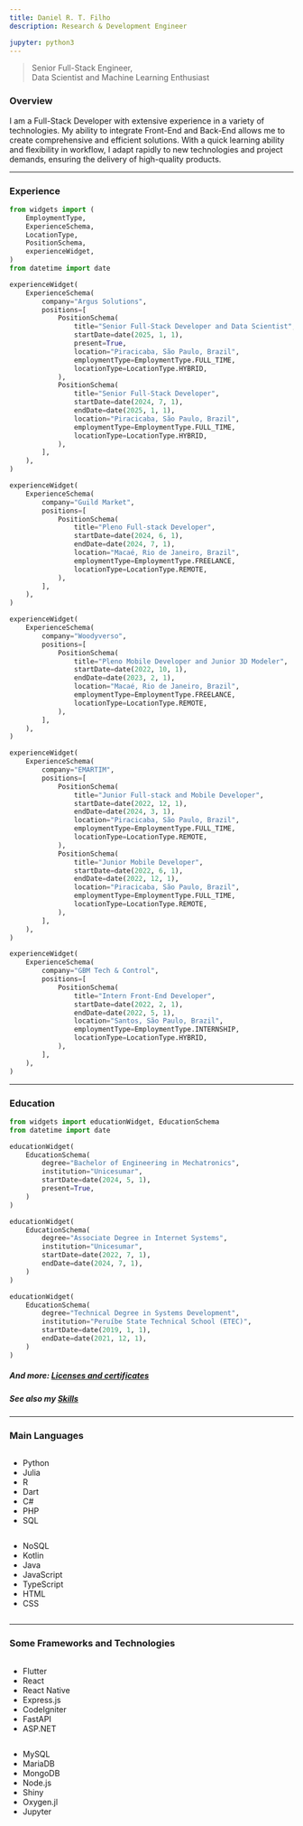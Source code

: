 ```yaml
---
title: Daniel R. T. Filho
description: Research & Development Engineer

jupyter: python3
---
```


> Senior Full-Stack Engineer,  
> Data Scientist and Machine Learning Enthusiast

::: {.grid .d-block .d-md-grid}

::: {.g-col-12 .g-col-md-8}

### Overview

I am a Full-Stack Developer with extensive
experience in a variety of technologies. My ability to
integrate Front-End and Back-End allows me to
create comprehensive and efficient solutions. With
a quick learning ability and flexibility in workflow, I
adapt rapidly to new technologies and project
demands, ensuring the delivery of high-quality
products.

---

### Experience
```python
from widgets import (
    EmploymentType,
    ExperienceSchema,
    LocationType,
    PositionSchema,
    experienceWidget,
)
from datetime import date
```


```python
experienceWidget(
    ExperienceSchema(
        company="Argus Solutions",
        positions=[
            PositionSchema(
                title="Senior Full-Stack Developer and Data Scientist",
                startDate=date(2025, 1, 1),
                present=True,
                location="Piracicaba, São Paulo, Brazil",
                employmentType=EmploymentType.FULL_TIME,
                locationType=LocationType.HYBRID,
            ),
            PositionSchema(
                title="Senior Full-Stack Developer",
                startDate=date(2024, 7, 1),
                endDate=date(2025, 1, 1),
                location="Piracicaba, São Paulo, Brazil",
                employmentType=EmploymentType.FULL_TIME,
                locationType=LocationType.HYBRID,
            ),
        ],
    ),
)
```

```python
experienceWidget(
    ExperienceSchema(
        company="Guild Market",
        positions=[
            PositionSchema(
                title="Pleno Full-stack Developer",
                startDate=date(2024, 6, 1),
                endDate=date(2024, 7, 1),
                location="Macaé, Rio de Janeiro, Brazil",
                employmentType=EmploymentType.FREELANCE,
                locationType=LocationType.REMOTE,
            ),
        ],
    ),
)
```

```python
experienceWidget(
    ExperienceSchema(
        company="Woodyverso",
        positions=[
            PositionSchema(
                title="Pleno Mobile Developer and Junior 3D Modeler",
                startDate=date(2022, 10, 1),
                endDate=date(2023, 2, 1),
                location="Macaé, Rio de Janeiro, Brazil",
                employmentType=EmploymentType.FREELANCE,
                locationType=LocationType.REMOTE,
            ),
        ],
    ),
)
```

```python
experienceWidget(
    ExperienceSchema(
        company="EMARTIM",
        positions=[
            PositionSchema(
                title="Junior Full-stack and Mobile Developer",
                startDate=date(2022, 12, 1),
                endDate=date(2024, 3, 1),
                location="Piracicaba, São Paulo, Brazil",
                employmentType=EmploymentType.FULL_TIME,
                locationType=LocationType.REMOTE,
            ),
            PositionSchema(
                title="Junior Mobile Developer",
                startDate=date(2022, 6, 1),
                endDate=date(2022, 12, 1),
                location="Piracicaba, São Paulo, Brazil",
                employmentType=EmploymentType.FULL_TIME,
                locationType=LocationType.REMOTE,
            ),
        ],
    ),
)
```

```python
experienceWidget(
    ExperienceSchema(
        company="GBM Tech & Control",
        positions=[
            PositionSchema(
                title="Intern Front-End Developer",
                startDate=date(2022, 2, 1),
                endDate=date(2022, 5, 1),
                location="Santos, São Paulo, Brazil",
                employmentType=EmploymentType.INTERNSHIP,
                locationType=LocationType.HYBRID,
            ),
        ],
    ),
)
```

:::

::: {.g-col-12  .g-col-md-4}

::: {.d-block .d-md-none}

---

:::

### Education

```python
from widgets import educationWidget, EducationSchema
from datetime import date
```

```python
educationWidget(
    EducationSchema(
        degree="Bachelor of Engineering in Mechatronics",
        institution="Unicesumar",
        startDate=date(2024, 5, 1),
        present=True,
    )
)
```

```python
educationWidget(
    EducationSchema(
        degree="Associate Degree in Internet Systems",
        institution="Unicesumar",
        startDate=date(2022, 7, 1),
        endDate=date(2024, 7, 1),
    )
)
```

```python
educationWidget(
    EducationSchema(
        degree="Technical Degree in Systems Development",
        institution="Peruíbe State Technical School (ETEC)",
        startDate=date(2019, 1, 1),
        endDate=date(2021, 12, 1),
    )
)
```

##### And more: [Licenses and certificates](https://www.linkedin.com/in/df-danielfilho/details/certifications/){target="_blank"}

##### See also my [Skills](https://www.linkedin.com/in/df-danielfilho/details/skills/){target="_blank"}

---

### Main Languages

::: {.grid}

::: {.column}
- Python
- Julia
- R
- Dart
- C#
- PHP
- SQL
:::

::: {.column}
- NoSQL
- Kotlin
- Java
- JavaScript
- TypeScript
- HTML
- CSS
:::

:::

---

### Some Frameworks and Technologies

::: {.grid}

::: {.column}
- Flutter
- React
- React Native
- Express.js
- CodeIgniter
- FastAPI
- ASP.NET
:::

::: {.column}
- MySQL
- MariaDB
- MongoDB
- Node.js
- Shiny
- Oxygen.jl
- Jupyter
:::

:::

:::

:::